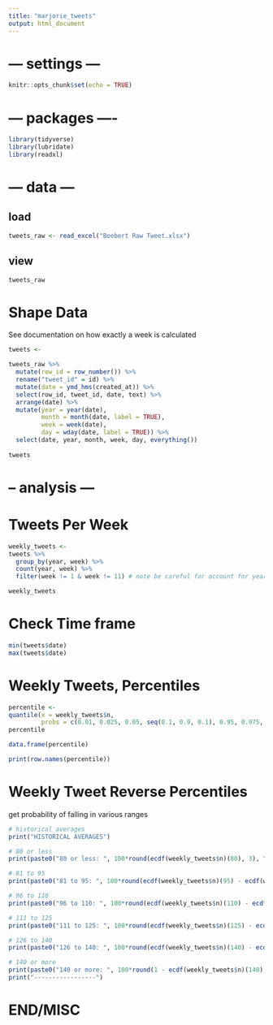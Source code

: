 ---
title: "marjorie_tweets"
output: html_document
---

# --- settings ---

```{r setup, include=FALSE}
knitr::opts_chunk$set(echo = TRUE)
```

# --- packages ----

```{r}
library(tidyverse)
library(lubridate)
library(readxl)

```

# --- data ---

## load

```{r}
tweets_raw <- read_excel("Boebert Raw Tweet.xlsx")
```

## view

```{r}
tweets_raw
```

# Shape Data

See documentation on how exactly a week is calculated

```{r}
tweets <-

tweets_raw %>% 
  mutate(row_id = row_number()) %>% 
  rename("tweet_id" = id) %>%
  mutate(date = ymd_hms(created_at)) %>% 
  select(row_id, tweet_id, date, text) %>%
  arrange(date) %>% 
  mutate(year = year(date),
         month = month(date, label = TRUE),
         week = week(date),
         day = wday(date, label = TRUE)) %>% 
  select(date, year, month, week, day, everything())
  
tweets
```

# -- analysis ---

# Tweets Per Week

```{r}
weekly_tweets <-
tweets %>% 
  group_by(year, week) %>% 
  count(year, week) %>% 
  filter(week != 1 & week != 11) # note be careful for account for year (here okay bc of limited time frame)

weekly_tweets

```

# Check Time frame

```{r}
min(tweets$date)
max(tweets$date)
```
# Weekly Tweets, Percentiles

```{r}
percentile <- 
quantile(x = weekly_tweets$n,
         probs = c(0.01, 0.025, 0.05, seq(0.1, 0.9, 0.1), 0.95, 0.975, 0.99))
percentile
```

```{r}
data.frame(percentile)

print(row.names(percentile))
```

# Weekly Tweet Reverse Percentiles

get probability of falling in various ranges

```{r}
# historical averages
print("HISTORICAL AVERAGES")

# 80 or less
print(paste0("80 or less: ", 100*round(ecdf(weekly_tweets$n)(80), 3), "%"))

# 81 to 95
print(paste0("81 to 95: ", 100*round(ecdf(weekly_tweets$n)(95) - ecdf(weekly_tweets$n)(81), 3), "%"))

# 96 to 110
print(paste0("96 to 110: ", 100*round(ecdf(weekly_tweets$n)(110) - ecdf(weekly_tweets$n)(96), 3), "%"))

# 111 to 125
print(paste0("111 to 125: ", 100*round(ecdf(weekly_tweets$n)(125) - ecdf(weekly_tweets$n)(111), 3), "%"))

# 126 to 140
print(paste0("126 to 140: ", 100*round(ecdf(weekly_tweets$n)(140) - ecdf(weekly_tweets$n)(126), 3), "%"))

# 140 or more
print(paste0("140 or more: ", 100*round(1 - ecdf(weekly_tweets$n)(140), 3), "%"))
print("-----------------")


```

# END/MISC
